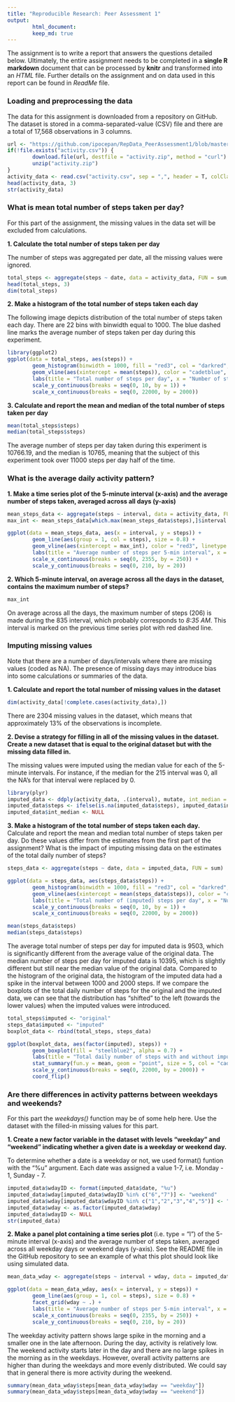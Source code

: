 ```yaml
---
title: "Reproducible Research: Peer Assessment 1"
output: 
        html_document:
        keep_md: true
---
```


The assignment is to write a report that answers the questions detailed below. 
Ultimately, the entire assignment needs to be completed in a **single R markdown** 
document that can be processed by **knitr** and transformed into an *HTML* file.
Further details on the assignment and on data used in this report can be found
in *ReadMe* file.

### Loading and preprocessing the data
The data for this assignment is downloaded from a repository on GitHub. The dataset 
is stored in a comma-separated-value (CSV) file and there are a total of 17,568 
observations in 3 columns.

```r
url <- "https://github.com/ipocepan/RepData_PeerAssessment1/blob/master/activity.zip"
if(!file.exists("activity.csv")) {
        download.file(url, destfile = "activity.zip", method = "curl")
        unzip("activity.zip")
}
activity_data <- read.csv("activity.csv", sep = ",", header = T, colClasses = c("numeric", "Date", "numeric"))
head(activity_data, 3)
str(activity_data)
```

### What is mean total number of steps taken per day?
For this part of the assignment, the missing values in the data set will be 
excluded from calculations.

**1. Calculate the total number of steps taken per day**

The number of steps was aggregated per date, all the missing values were ignored.

```r
total_steps <- aggregate(steps ~ date, data = activity_data, FUN = sum, na.rm = T)
head(total_steps, 3)
dim(total_steps)
```
**2. Make a histogram of the total number of steps taken each day**

The following image depicts distribution of the total number of steps taken 
each day. There are 22 bins with binwidth equal to 1000. The blue dashed line
marks the average number of steps taken per day during this experiment. 
```r
library(ggplot2)
ggplot(data = total_steps, aes(steps)) +
        geom_histogram(binwidth = 1000, fill = "red3", col = "darkred", alpha = 0.7) +
        geom_vline(aes(xintercept = mean(steps)), color = "cadetblue", linetype = "dashed", size = 1) + 
        labs(title = "Total number of steps per day", x = "Number of steps", y = "Frequency") + 
        scale_y_continuous(breaks = seq(0, 10, by = 1)) + 
        scale_x_continuous(breaks = seq(0, 22000, by = 2000))
```

**3. Calculate and report the mean and median of the total number of steps taken per day**

```r
mean(total_steps$steps)
median(total_steps$steps)
```
The average number of steps per day taken during this experiment is 10766.19, 
and the median is 10765, meaning that the subject of this experiment took over 
11000 steps per day half of the time.

### What is the average daily activity pattern?

**1. Make a time series plot of the 5-minute interval (x-axis) and the average 
number of steps taken, averaged across all days (y-axis)**

```r
mean_steps_data <- aggregate(steps ~ interval, data = activity_data, FUN = mean, na.rm = T)
max_int <- mean_steps_data[which.max(mean_steps_data$steps),]$interval

ggplot(data = mean_steps_data, aes(x = interval, y = steps)) +
        geom_line(aes(group = 1, col = steps), size = 0.8) +
        geom_vline(aes(xintercept = max_int), color = "red3", linetype = "dashed", size = 1) +
        labs(title = "Average number of steps per 5-min interval", x = "Interval ID", y = "Average number of steps") + 
        scale_x_continuous(breaks = seq(0, 2355, by = 250)) + 
        scale_y_continuous(breaks = seq(0, 210, by = 20))
```

**2. Which 5-minute interval, on average across all the days in the dataset, contains the maximum number of steps?**
```r
max_int
```
On average across all the days, the maximum number of steps (206) is made during the 
835 interval, which probably corresponds to *8:35 AM*. This interval is  marked
on the previous time series plot with red dashed line.

### Imputing missing values
Note that there are a number of days/intervals where there are missing values 
(coded as NA). The presence of missing days may introduce bias into some 
calculations or summaries of the data.

**1. Calculate and report the total number of missing values in the dataset **
```r
dim(activity_data[!complete.cases(activity_data),])
```
There are 2304 missing values in the dataset, which means that approximately 13% 
of the observations is incomplete.

**2. Devise a strategy for filling in all of the missing values in the dataset.
Create a new dataset that is equal to the original dataset but with the missing 
data filled in.** 

The missing values were imputed using the median value for each of the 5-minute
intervals. For instance, if the median for the 215 interval was 0, all the NA's
for that interval were replaced by 0.
```r
library(plyr)
imputed_data <- ddply(activity_data, .(interval), mutate, int_median = median(steps, na.rm = T))
imputed_data$steps <- ifelse(is.na(imputed_data$steps), imputed_data$int_median, imputed_data$steps)
imputed_data$int_median <- NULL
```


**3. Make a histogram of the total number of steps taken each day.** 
Calculate and report the mean and median total number of steps taken per day. 
Do these values differ from the estimates from the first part of the assignment? 
What is the impact of imputing missing data on the estimates of the total daily 
number of steps?
```r
steps_data <- aggregate(steps ~ date, data = imputed_data, FUN = sum)

ggplot(data = steps_data, aes(steps_data$steps)) +
        geom_histogram(binwidth = 1000, fill = "red3", col = "darkred", alpha = 0.7) +
        geom_vline(aes(xintercept = mean(steps_data$steps)), color = "cadetblue", linetype = "dashed", size = 1) +
        labs(title = "Total number of (imputed) steps per day", x = "Number of steps", y = "Frequency") + 
        scale_y_continuous(breaks = seq(0, 10, by = 1)) + 
        scale_x_continuous(breaks = seq(0, 22000, by = 2000))

mean(steps_data$steps)
median(steps_data$steps)
```
The average total number of steps per day for imputed data is 9503, which is significantly
different from the average value of the original data. The median number of steps per
day for imputed data is 10395, which is slightly different but still near the median
value of the original data.
Compared to the histogram of the original data, the histogram of the imputed data
had a spike in the interval between 1000 and 2000 steps. If we compare the boxplots
of the total daily number of steps for the original and the imputed data, we
can see that the distribution has "shifted" to the left (towards the lower 
values) when the imputed values were introduced.
```r
total_steps$imputed <- "original"
steps_data$imputed <- "imputed"
boxplot_data <- rbind(total_steps, steps_data)

ggplot(boxplot_data, aes(factor(imputed), steps)) +
        geom_boxplot(fill = "steelblue2", alpha = 0.7) + 
        labs(title = "Total daily number of steps with and without imputed values", y = "Total number of steps per day") +
        stat_summary(fun.y = mean, geom = "point", size = 5, col = "cadetblue1") + 
        scale_y_continuous(breaks = seq(0, 22000, by = 2000)) +
        coord_flip()
```

### Are there differences in activity patterns between weekdays and weekends?

For this part the *weekdays()* function may be of some help here. Use the dataset 
with the filled-in missing values for this part.

**1. Create a new factor variable in the dataset with levels "weekday" and 
"weekend" indicating whether a given date is a weekday or weekend day.**

To determine whether a date is a weekday or not, we used format() funtion with
the "%u" argument. Each date was assigned a value 1-7, i.e. Monday - 1, Sunday - 7. 
```r
imputed_data$wdayID <- format(imputed_data$date, "%u")
imputed_data$wday[imputed_data$wdayID %in% c("6","7")] <- "weekend"
imputed_data$wday[imputed_data$wdayID %in% c("1","2","3","4","5")] <- "weekday"
imputed_data$wday <- as.factor(imputed_data$wday) 
imputed_data$wdayID <- NULL
str(imputed_data)
```
**2. Make a panel plot containing a time series plot **(i.e. type = "l") of the 
5-minute interval (x-axis) and the average number of steps taken, averaged across 
all weekday days or weekend days (y-axis). See the README file in the GitHub repository to see an example of what this plot should look like using simulated data.
```r
mean_data_wday <- aggregate(steps ~ interval + wday, data = imputed_data, FUN = mean)

ggplot(data = mean_data_wday, aes(x = interval, y = steps)) +
        geom_line(aes(group = 1, col = steps), size = 0.8) +
        facet_grid(wday ~ .) +
        labs(title = "Average number of steps per 5-min interval", x = "Interval ID", y = "Average number of steps") + 
        scale_x_continuous(breaks = seq(0, 2355, by = 250)) + 
        scale_y_continuous(breaks = seq(0, 210, by = 20))
```

The weekday activity pattern shows large spike in the morning and a smaller one 
in the late afternoon. During the day, activity is relatively low. 
The weekend activity starts later in the day and there are no large spikes in 
the morning as in the weekdays. However, overall activity patterns are higher than
during the weekdays and more evenly distributed. We could say that in general
there is more activity during the weekend.
```r
summary(mean_data_wday$steps[mean_data_wday$wday == "weekday"])
summary(mean_data_wday$steps[mean_data_wday$wday == "weekend"])
```